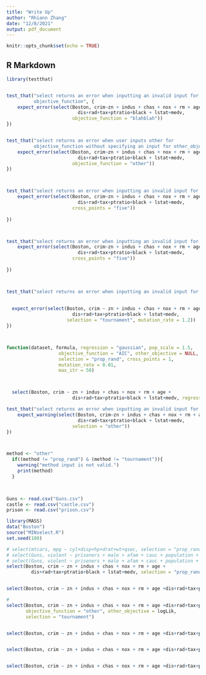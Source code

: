 ---
title: "Write Up"
author: "Rhiann Zhang"
date: "12/8/2021"
output: pdf_document
---

```{r setup, include=FALSE}
knitr::opts_chunk$set(echo = TRUE)
```

## R Markdown


```{r}

library(testthat)


test_that("select returns an error when inputting an invalid input for 
          objective_function", {
    expect_error(select(Boston, crim~zn + indus + chas + nox + rm + age + 
                          dis+rad+tax+ptratio+black + lstat+medv, 
                        objective_function = "blahblah"))
})


test_that("select returns an error when user inputs other for 
          objective_function without specifying an input for other_objective ", {
    expect_error(select(Boston, crim~zn + indus + chas + nox + rm + age + 
                          dis+rad+tax+ptratio+black + lstat+medv, 
                        objective_function = "other"))
})



test_that("select returns an error when inputting an invalid input for cross_points", {
    expect_error(select(Boston, crim~zn + indus + chas + nox + rm + age + 
                          dis+rad+tax+ptratio+black + lstat+medv, 
                        cross_points = "five"))
  
})



test_that("select returns an error when inputting an invalid input for selection", {
    expect_error(select(Boston, crim~zn + indus + chas + nox + rm + age + 
                          dis+rad+tax+ptratio+black + lstat+medv, 
                        cross_points = "five"))
  
})



test_that("select returns an error when inputting an invalid input for mutation_rate", {
  
  
  expect_error(select(Boston, crim ~ zn + indus + chas + nox + rm + age +
                        dis+rad+tax+ptratio+black + lstat+medv, 
                      selection = "tournament", mutation_rate = 1.2))
})



function(dataset, formula, regression = "gaussian", pop_scale = 1.5, 
                   objective_function = "AIC", other_objective = NULL, 
                   selection = "prop_rand", cross_points = 1, 
                   mutation_rate = 0.01, 
                   max_itr = 50)



  select(Boston, crim ~ zn + indus + chas + nox + rm + age +
                        dis+rad+tax+ptratio+black + lstat+medv, regression  = "blahblah")


```



```{r}
test_that("select returns an error when inputting an invalid input for selection", {
    expect_warning(select(Boston, crim~zn + indus + chas + nox + rm + age + 
                          dis+rad+tax+ptratio+black + lstat+medv, 
                        selection = "other"))
})



method <- "other"
  if((method != "prop_rand") & (method != "tournament")){
    warning("method input is not valid.")
    print(method)
  }
  



```


```{r}

Guns <- read.csv("Guns.csv")
castle <- read.csv("castle.csv")
prison <- read.csv("prison.csv")

library(MASS)
data("Boston")
source("MINselect.R")
set.seed(100)

# select(mtcars, mpg ~ cyl+disp+hp+drat+wt+qsec, selection = "prop_rand")
# select(Guns, violent ~ prisoners + male + afam + cauc + population + income+density, selection = "tournament")
# select(Guns, violent ~ prisoners + male + afam + cauc + population + income+density, selection = "prop_rand")
select(Boston, crim ~ zn + indus + chas + nox + rm + age +
         dis+rad+tax+ptratio+black + lstat+medv, selection = "prop_rand")


select(Boston, crim ~ zn + indus + chas + nox + rm + age +dis+rad+tax+ptratio+black + lstat+medv, selection = "tournament")

# 
select(Boston, crim ~ zn + indus + chas + nox + rm + age +dis+rad+tax+ptratio+black + lstat+medv,
       objective_function = "other", other_objective = logLik,
       selection = "tournament")


select(Boston, crim ~ zn + indus + chas + nox + rm + age +dis+rad+tax+ptratio+black + lstat+medv, selection = "tournament", cross_points = 3)


select(Boston, crim ~ zn + indus + chas + nox + rm + age +dis+rad+tax+ptratio+black + lstat+medv, selection = "tournament", mutation_rate = 0.2)


select(Boston, crim ~ zn + indus + chas + nox + rm + age +dis+rad+tax+ptratio+black + lstat+medv, selection = "tournament", pop_scale = 3)


```

